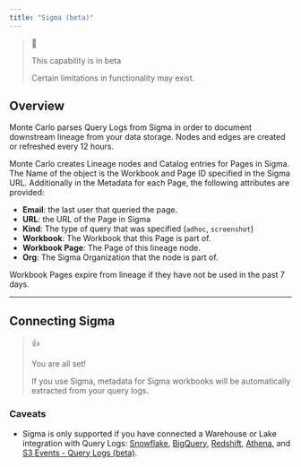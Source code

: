 ```yaml
---
title: "Sigma (beta)"
---
```


> 📘
> 
> This capability is in beta
> 
> Certain limitations in functionality may exist.

## Overview

Monte Carlo parses Query Logs from Sigma in order to document downstream lineage from your data storage. Nodes and edges are created or refreshed every 12 hours. 

Monte Carlo creates Lineage nodes and Catalog entries for Pages in Sigma. The Name of the object is the Workbook and Page ID specified in the Sigma URL. Additionally in the Metadata for each Page, the following attributes are provided:

* **Email**: the last user that queried the page.
* **URL**: the URL of the Page in Sigma
* **Kind**: The type of query that was specified (`adhoc`, `screenshot`)
* **Workbook**: The Workbook that this Page is part of.
* **Workbook Page**: The Page of this lineage node.
* **Org**: The Sigma Organization that the node is part of.

Workbook Pages expire from lineage if they have not be used in the past 7 days.

---

## Connecting Sigma

> 👍
> 
> You are all set!
> 
> If you use Sigma, metadata for Sigma workbooks will be automatically extracted from your query logs.

### Caveats

* Sigma is only supported if you have connected a Warehouse or Lake integration with Query Logs: [Snowflake](/docs/snowflake), [BigQuery](/docs/bigquery), [Redshift](/docs/redshift), [Athena](/docs/athena), and [S3 Events - Query Logs (beta)](/docs/s3-events-query-logs).